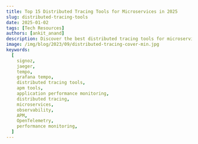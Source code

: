```yaml
---
title: Top 15 Distributed Tracing Tools for Microservices in 2025
slug: distributed-tracing-tools
date: 2025-01-02
tags: [Tech Resources]
authors: [ankit_anand]
description: Discover the best distributed tracing tools for microservices in 2024. Compare features, benefits, and use cases to optimize your application performance.
image: /img/blog/2023/09/distributed-tracing-cover-min.jpg
keywords:
  [
    signoz,
    jaeger,
    tempo,
    grafana tempo,
    distributed tracing tools,
    apm tools,
    application performance monitoring,
    distributed tracing,
    microservices,
    observability,
    APM,
    OpenTelemetry,
    performance monitoring,
  ]
---
```


<head>
  <script
    type="application/ld+json"
    dangerouslySetInnerHTML={{
      __html: JSON.stringify({
        '@context': '[https://schema.org](https://schema.org/)',
        '@type': 'TechArticle',
        headline: 'Top 15 Distributed Tracing Tools for Microservices in 2024',
        alternativeHeadline:
          'Discover the best distributed tracing tools for microservices monitoring and observability',
        author: {
          '@type': 'Person',
          name: 'Ankit Anand',
        },
        publisher: {
          '@type': 'Organization',
          name: 'SigNoz',
          logo: {
            '@type': 'ImageObject',
            url: 'https://signoz.io/img/SigNozLogo-orange.svg',
          },
        },
        datePublished: '2024-08-12T00:00:00Z',
        dateModified: '2024-08-12T00:00:00Z',
        mainEntityOfPage: {
          '@type': 'WebPage',
          '@id': 'https://signoz.io/blog/distributed-tracing-tools/',
        },
        description:
          'Discover the best distributed tracing tools for microservices in 2024. Compare features, benefits, and use cases to optimize your application performance.',
        keywords:
          'signoz, jaeger, tempo, grafana tempo, distributed tracing tools, apm tools, application performance monitoring, distributed tracing, microservices, observability, APM, OpenTelemetry, performance monitoring',
        articleSection: 'Technology',
        inLanguage: 'en',
        isPartOf: {
          '@type': 'Blog',
          name: 'SigNoz Blog',
          url: 'https://signoz.io/blog/',
        },
        about: [
          {
            '@type': 'Thing',
            name: 'Distributed Tracing',
            description:
              'A method of tracking and analyzing requests as they flow through distributed systems',
          },
          {
            '@type': 'Thing',
            name: 'Microservices',
            description:
              'An architectural style that structures an application as a collection of loosely coupled services',
          },
          {
            '@type': 'Thing',
            name: 'Application Performance Monitoring',
            description:
              'The practice of monitoring software applications to detect and diagnose performance issues',
          },
        ],
        mentions: [
          {
            '@type': 'SoftwareApplication',
            name: 'SigNoz',
            applicationCategory: 'Observability Platform',
          },
          {
            '@type': 'SoftwareApplication',
            name: 'Jaeger',
            applicationCategory: 'Distributed Tracing Tool',
          },
          {
            '@type': 'SoftwareApplication',
            name: 'Zipkin',
            applicationCategory: 'Distributed Tracing Tool',
          },
        ],
        mainEntity: {
          '@type': 'FAQPage',
          mainEntity: [
            {
              '@type': 'Question',
              name: 'What is distributed tracing and why is it important for microservices?',
              acceptedAnswer: {
                '@type': 'Answer',
                text: "Distributed tracing is a method of tracking and analyzing requests as they flow through distributed systems. It's crucial for microservices because it provides end-to-end visibility, helps in performance optimization, simplifies debugging in complex systems, reveals service dependencies, and aids in root cause analysis.",
              },
            },
            {
              '@type': 'Question',
              name: 'What are the key features to look for in distributed tracing tools?',
              acceptedAnswer: {
                '@type': 'Answer',
                text: 'Key features include end-to-end visibility, language and framework support, integration capabilities, scalability, data visualization, sampling techniques, and OpenTelemetry support.',
              },
            },
            {
              '@type': 'Question',
              name: 'How does distributed tracing differ from logging?',
              acceptedAnswer: {
                '@type': 'Answer',
                text: 'While logging captures discrete events within individual components, distributed tracing focuses on tracking requests across multiple services, providing a holistic view of system interactions and performance across a distributed system.',
              },
            },
            {
              '@type': 'Question',
              name: 'What impact does distributed tracing have on application performance?',
              acceptedAnswer: {
                '@type': 'Answer',
                text: 'When implemented correctly, the performance impact of distributed tracing is minimal. Modern tracing libraries are designed to be lightweight, and sampling techniques can further reduce overhead. The insights gained often lead to performance improvements that outweigh any minor overhead.',
              },
            },
            {
              '@type': 'Question',
              name: 'Can distributed tracing be implemented in serverless environments?',
              acceptedAnswer: {
                '@type': 'Answer',
                text: 'Yes, distributed tracing can be implemented in serverless environments. Many tracing tools offer specific integrations for serverless platforms like AWS Lambda or Google Cloud Functions. However, the ephemeral nature of serverless functions can present unique challenges, such as maintaining trace context across invocations.',
              },
            },
          ],
        },
        tutorial: {
          '@type': 'HowTo',
          name: 'How to Choose and Implement a Distributed Tracing Tool',
          step: [
            {
              '@type': 'HowToStep',
              name: 'Assess Your Needs',
              text: 'Evaluate your application architecture, scale, and specific monitoring requirements.',
            },
            {
              '@type': 'HowToStep',
              name: 'Compare Tools',
              text: 'Research and compare different distributed tracing tools based on features, pricing, and compatibility.',
            },
            {
              '@type': 'HowToStep',
              name: 'Consider OpenTelemetry Support',
              text: 'Prioritize tools that support OpenTelemetry for future-proofing your instrumentation.',
            },
            {
              '@type': 'HowToStep',
              name: 'Plan Implementation',
              text: 'Develop a strategy for instrumenting your services and managing trace data volume.',
            },
            {
              '@type': 'HowToStep',
              name: 'Implement Tracing',
              text: 'Install and configure the chosen tool, instrument your services, and set up data collection.',
            },
            {
              '@type': 'HowToStep',
              name: 'Analyze and Optimize',
              text: 'Use the collected trace data to identify performance bottlenecks and optimize your system.',
            },
            {
              '@type': 'HowToStep',
              name: 'Continuously Improve',
              text: 'Regularly review your tracing setup and make adjustments as your system evolves.',
            },
          ],
        },
      }),
    }}
  />
</head>

Modern digital organizations have rapidly adopted microservices-based architecture for their applications. [Distributed tracing](https://signoz.io/blog/distributed-tracing-in-microservices/) tools help monitor microservices-based applications. Choosing the right distributed tracing tool is critical. How do you know which is the right one for you? In this post, we will cover the top 15 distributed tracing tools in 2024 that can solve your monitoring and observability needs.

## Quick Guide: Choosing a Distributed Tracing Tool and Available Options

1. **Assess your needs:** Consider your application architecture, scale, and specific monitoring requirements.
2. **Evaluate key features:** Look for end-to-end visibility, language support, and integration capabilities.
3. **Consider open-source vs. commercial:** Weigh the benefits of community-driven tools against enterprise support.
4. **Check OpenTelemetry compatibility:** Prioritize tools that support this emerging standard.
5. **Test and compare:** Try out 2-3 tools that best match your criteria before making a final decision.

### Comparison of Top Distributed Tracing Tools

| Tool                   | Type                     | OpenTelemetry Support | Key Features                                                   | Best For                                    | Pricing                                            |
| ---------------------- | ------------------------ | --------------------- | -------------------------------------------------------------- | ------------------------------------------- | -------------------------------------------------- |
| SigNoz                 | Open-source / Cloud      | Full support          | Full-stack observability, custom dashboards, alerts            | Teams wanting open-source with cloud option | Free (open-source), Pay-as-you-go (cloud)          |
| Jaeger                 | Open-source              | Supports              | Service dependency analysis, adaptive sampling                 | Large-scale distributed systems             | Free                                               |
| Zipkin                 | Open-source              | Supports              | Lightweight, easy to set up, good for small to medium projects | Small to medium-sized projects              | Free                                               |
| Grafana Tempo          | Open-source / Cloud      | Full support          | Integration with Grafana ecosystem, cost-effective at scale    | Grafana users, cost-conscious enterprises   | Free (open-source), Usage-based (cloud)            |
| Dynatrace              | Commercial               | Supports              | AI-powered, full-stack observability                           | Large enterprises                           | Contact for pricing                                |
| New Relic              | Commercial               | Supports              | Comprehensive APM suite, real-time analytics                   | Mid to large-sized businesses               | Tiered pricing, free tier available                |
| Honeycomb              | Commercial               | Full support          | High-cardinality data analysis, BubbleUp feature               | Teams focused on debugging complex systems  | Tiered pricing                                     |
| ServiceNow (Lightstep) | Commercial               | Full support          | AI-powered analysis, correlation engine                        | Enterprise-level observability              | Contact for pricing                                |
| Datadog                | Commercial               | Supports              | Wide range of integrations, unified platform                   | DevOps teams in various industries          | Tiered pricing                                     |
| Elastic APM            | Open-source / Commercial | Supports              | Part of ELK stack, machine learning features                   | Users of Elasticsearch                      | Free (basic), Tiered pricing for advanced features |

Let’s dive deep in each option below.

## What is Distributed Tracing and Why It's Crucial for Microservices

Distributed tracing is a method of tracking and analyzing requests as they flow through distributed systems. It provides a comprehensive view of how different services interact and perform within a microservices architecture. This technique is vital for several reasons:

1. **End-to-end visibility**: Distributed tracing allows you to follow a request from its origin through all the services it touches, providing a complete picture of its journey.
2. **Performance optimization**: By identifying bottlenecks and slow components, you can pinpoint areas for improvement in your system.
3. **Debugging complexity**: Tracing helps you understand the root cause of issues in distributed systems, which can be challenging to debug otherwise.
4. **Service dependencies**: It reveals how different services depend on each other, aiding in architecture decisions and capacity planning.
5. **Debugging and Troubleshooting:** They show the sequence of events leading to a problem, making it easier to find out what went wrong.
6. **Root Cause Analysis**: Tracing tools provide a complete view of a request, helping to identify where and why a failure occurred.
7. **Complexity Management**: In systems with many parts (microservices), tracing helps understand how everything works together, showing how requests move through each microservice.

Without proper tracing, diagnosing problems in microservices can feel like searching for a needle in a haystack. Distributed tracing tools provide the lens you need to see through the complexity of your system.

<figure data-zoomable align="center">
  <img
    src="/img/blog/2021/09/jaeger_vs_zipkin_microservices_architecture.webp"
    alt="Microservices architecture"
  />
  <figcaption>
    <i>Microservice architecture of a fictional e-commerce application</i>
  </figcaption>
</figure>

Distributed tracing gives you insight into how a particular service is performing as part of the whole in a distributed software system. There are two essential concepts involved in distributed tracing: [**Spans**](https://signoz.io/blog/distributed-tracing-span/) and [**trace context**](https://signoz.io/blog/context-propagation-in-distributed-tracing/). You can **[Read our complete guide on Distributed Tracing](https://signoz.io/blog/distributed-tracing/)** for a detailed understanding of how it works.

## Why is Distributed Software So Popular?

There are three major reasons for the popularity of distributed software:

- Scalability
- Reliability, and
- Maintainability.

But it also comes with its own challenges. Distributed software becomes complex with scale, and no single team can fully comprehend how all services interact. Although engineering teams own single services, they become implicitly responsible for many services.

A single user request can travel through hundreds or thousands of microservices. So to quickly identify where things are going wrong, you need a central overview of how requests are performing across services.

Distributed tracing tools capture user requests as they travel through every service and measure things like latency.

A great distributed tracing tool can improve your team's response to performance issues, thereby improving the end-user experience.

## Key Features to Look for in Distributed Tracing Tools

When evaluating distributed tracing tools, consider these essential features:

- **End-to-end visibility**: The ability to trace requests across all services and components in your system.
- **Language and framework support**: Compatibility with the programming languages and frameworks you use.
- **Integration capabilities**: Seamless integration with your existing monitoring and observability stack.
- **Scalability**: The capacity to handle high volumes of trace data in production environments.
- **Data visualization**: Intuitive dashboards and service maps for easy analysis.
- **Sampling techniques**: Methods to manage data volume without losing critical information.
- **OpenTelemetry support**: Compatibility with the emerging open standard for instrumentation.

These features ensure that your chosen tool will provide comprehensive insights into your microservices architecture.

## Top 15 Distributed Tracing Tools

Now let's explore the top 15 distributed tracing tools in 2024.

### SigNoz (Open-Source)

<figure data-zoomable align="center">
  <img
    className="box-shadowed-image"
    src="/img/blog/common/signoz_flamegraphs.webp"
    alt="Distributed Tracing Tool - SigNoz"
  />
  <figcaption>
    <i>
      Spans of a trace visualized with the help of flamegraphs and gantt charts in SigNoz dashboard
    </i>
  </figcaption>
</figure>

[SigNoz](https://signoz.io/) is a full-stack distributed tracing tool that you can use for tracing your application. You can monitor logs, metrics, and traces and correlate signals for better insights into application performance. Logs, metrics, and traces are considered to be the [three pillars of observability](https://signoz.io/blog/three-pillars-of-observability/) in modern-day distributed systems.

SigNoz is a very good choice for distributed tracing based on OpenTelemetry. With SigNoz, you can do the following:

- Visualise Traces, Metrics, and Logs in a [single pane of glass](https://signoz.io/blog/single-pane-of-glass-monitoring/)
- Monitor application metrics like p99 latency, error rates for your services, external API calls, and individual endpoints.
- Find the root cause of the problem by going to the exact traces which are causing the problem and see detailed [flamegraphs](https://signoz.io/blog/flamegraphs/) of individual request traces.
- Run aggregates on trace data to get business-relevant metrics
- Filter and query logs, build dashboards and alerts based on attributes in logs
- Monitor infrastructure metrics such as CPU utilization or memory usage
- Record exceptions automatically in Python, Java, Ruby, and Javascript
- Easy to set alerts with DIY query builder

SigNoz is a great fit for engineering teams looking for an open-source distributed tracing tool. SigNoz also offers cloud and enterprise plans. This makes it a great choice for teams that want the flexibility of having their dev and staging environment on open-source and their prod services monitored by SigNoz cloud.

SigNoz uses OpenTelemetry for code instrumentation. OpenTelemetry provides vendor-agnostic instrumentation libraries and is quietly becoming the world standard for generating and managing telemetry data.

### Jaeger (Open-Source)

<figure data-zoomable align="center">
  <img
    className="box-shadowed-image"
    src="/img/blog/2024/02/jaeger.webp"
    alt="Distributed Tracing Tool - Jaeger"
  />
  <figcaption>
    <i>Jaeger UI</i>
  </figcaption>
</figure>

<a href="https://www.jaegertracing.io/" rel="noopener noreferrer nofollow" target="_blank"><b>Jaeger</b></a> is an open-source APM tool developed at Uber, later donated to Cloud Native Computing
Foundation(CNCF). Inspired by Google's Dapper, Jaeger is a distributed tracing system.

It is used for monitoring and troubleshooting microservices-based distributed systems. Some of its key features include:

- Distributed context propagation
- Distributed transaction monitoring
- Root cause analysis
- Service dependency analysis
- Performance / latency optimization

Jaeger supports two popular open-source NoSQL databases as trace storage backends: Cassandra and Elasticsearch. Jaeger's UI can be used to see individual traces. You can also filter the traces based on service, duration, and tags. However, Jaeger's UI is a bit limited for users looking to do more sophisticated data analysis.

### Zipkin (Open-Source)

<figure data-zoomable align="center">
  <img
    className="box-shadowed-image"
    src="/img/blog/2024/02/zipkin.webp"
    alt="Distributed Tracing Tool - Zipkin"
  />
  <figcaption>
    <i>Zipkin UI (Source: Zipkin's GitHub repo)</i>
  </figcaption>
</figure>

<a href="https://zipkin.io/" rel="noopener noreferrer nofollow" target="_blank"><b>Zipkin</b></a> is an open-source APM tool used for distributed tracing. Zipkin captures timing data need to
troubleshoot latency problems in service architectures.

Zipikin was initially developed at Twitter and drew inspiration from Google's Dapper. Unique identifiers called Trace ID are attached to each request which then identifies that request across services.

Zipkin's architecture includes:

- Reporters to send data to Zipkin
- Collectors which persist trace data to storage
- API to query data
- UI

Zipkin's in-built UI is limited, and you can use Grafana or Kibana from the ELK stack for better analytics and visualizations.

It also includes a dependency diagram that shows how many user requests went through each service. It can help you to identify error paths and calls to deprecated services.

### Grafana Tempo

<figure data-zoomable align="center">
  <img
    className="box-shadowed-image"
    src="/img/blog/2022/06/dt_tools_grafana_tempo.webp"
    alt="Distributed Tracing Tool - Grafana Tempo"
  />
  <figcaption>
    <i>Grafana Tempo dashboard</i>
  </figcaption>
</figure>

<a href="https://grafana.com/docs/tempo/latest/" rel="noopener noreferrer nofollow" target="_blank"><b>Grafana Tempo</b></a> is an open-source tracing backend which was started by Grafana Labs. It was announced at
Grafana ObservabilityCON in October 2020, and became generally available in June 2021.

Some of the key features of Grafana Tempo includes:

- compatible with popular open source tracing protocols like Zipkin and Jaeger
- Supported by Grafana as a separate data source for trace visualizations
- Available as self-hosted and cloud version
- Provides service graph

### Serverless360

<figure data-zoomable align="center">
  <img
    className="box-shadowed-image"
    src="/img/blog/2022/05/serverless360_bam_ui.webp"
    alt="Distributed Tracing Tool - Serverless360"
  />
  <figcaption>
    <i>Serverless360 UI showcasing message flow</i>
  </figcaption>
</figure>

<a href="https://www.serverless360.com/" rel="noopener" target="_blank"><b>Serverless360</b></a> is an enterprise tool ideal for distributed tracing in cloud-native and hybrid microservice
architectures.

For distributed tracing, it provides checkpoints that act as a milestone and indicate the business
process's completion. It provides message-level insights, including the metadata and properties of
the message flowing across the applications.

The platform provides a simplified end-to-end representation of underlying complex architecture, to
help the business users and support operators troubleshoot bottlenecks at ease.

Some of its key features include:

- End-to-end tracking of message flow
- Intuitive UI to see individual transactions with an advanced filter on Id, tags, property
  names, durations & more
- Provides simplified live performance tracking for microservices
- Ideal for scenarios like correlation, dynamic reprocessing, de-batching transactions, and
  more
- Facilitates team collaboration in resolving issues.

With Serverless360 BAM, track key properties and allow users to locate a transaction by querying for the property value. This also enables dynamic monitoring of transaction exceptions and any violations in the threshold limits set.

### Dynatrace

<figure data-zoomable align="center">
  <img
    className="box-shadowed-image"
    src="/img/blog/2024/02/dynatrace-distributed-tracing.webp"
    alt="Distributed Tracing Tool - Dynatrace"
  />
  <figcaption>
    <i>Distributed tracing by PurePath technology (Source: Dynatrace website)</i>
  </figcaption>
</figure>

<a href="https://www.dynatrace.com/" rel="noopener noreferrer nofollow" target="_blank"><b>Dynatrace</b></a> is an extensive SaaS enterprise tool targeting a broad spectrum of monitoring needs of
large-scale enterprises. For distributed tracing, it provides a technology called
[Purepath](https://www.dynatrace.com/platform/purepath/), which combines distributed tracing with
code-level insights. When a user initiates a transaction with the application, PurePath gives the
transaction a unique ID.

Some of the key features provided by the Dynatrace distributed tracing tool includes:

- Automatic injection and collection of data
- Code-level visibility across all application tiers for web and mobile apps together
- Always-on code profiling and diagnostics tools for application analysis

### New Relic

<figure data-zoomable align="center">
  <img
    className="box-shadowed-image"
    src="/img/blog/2024/02/new-relic-distributed-tracing.webp"
    alt="Distributed Tracing Tool - New Relic"
  />
  <figcaption>
    <i>New Relic distributed tracing dashboard (Source: New Relic website)</i>
  </figcaption>
</figure>

<a href="https://newrelic.com/" rel="noopener noreferrer nofollow" target="_blank"><b>New Relic</b></a> is one of the oldest companies in the application performance monitoring domain. It offers
multiple solutions to enterprises for performance monitoring. For distributed tracing, it offers New
Relic Edge, which can observe 100% of an application's traces.

Some of the key features of the New Relic distributed tracing tool includes:

- Distributed tracing and sampling options for a wide range of technology stack
- Support for open-source tracing tools and standards like OpenTelemetry
- Correlation of tracing data with other aspects of application infrastructure and user monitoring
- Fully managed cloud-native experience with on-demand scalability

### Honeycomb

<figure data-zoomable align="center">
  <img
    className="box-shadowed-image"
    src="/img/blog/2024/02/honeycomb-distributed-tracing.webp"
    alt="Distributed Tracing Tool - Honeycomb"
  />
  <figcaption>
    <i>Honeycomb distributed tracing dashboard (Source: Honeycomb website)</i>
  </figcaption>
</figure>

<a href="https://www.honeycomb.io/" rel="noopener noreferrer nofollow" target="_blank"><b>Honeycomb</b></a> is a full-stack cloud-based observability tool with support for events, logs, and traces.
Honeycomb provides an easy-to-use distributed tracing solution.

Some of the key features of the Honeycomb distributed tracing tool includes:

- Quickly diagnose bottlenecks and optimize performance with a waterfall view to understand how your system is processing service requests
- Full-text search over trace spans and toggle to collapse and expand sections of trace waterfalls
- Provides Honeycomb beelines to automatically define key pieces of trace data like serviceName, name, timestamp, duration, traceID, etc.

### ServiceNow Cloud Observability

<figure data-zoomable align="center">
  <img
    className="box-shadowed-image"
    src="/img/blog/2024/02/service-now-distributed-tracing.webp"
    alt="Distributed Tracing Tool - ServiceNow Observability (earlier lightstep)"
  />
  <figcaption>
    <i>ServiceNow Cloud Observability (Source: ServiceNow website)</i>
  </figcaption>
</figure>

<a
  href="https://www.servicenow.com/products/observability.html"
  rel="noopener noreferrer nofollow"
  target="_blank"
><b>ServiceNow Cloud observability</b></a> is a distributed tracing tool that provides complete visibility to distributed systems based on
microservices and multi-cloud environment. It uses open-source friendly data ingestion methods and
is built to support applications of any scale.

Some of the key features of the Lightstep distributed tracing tool includes:

- Move seamlessly from a high-level view of dependencies to specific services, operations, traces, or any other signals contributing to issues in production
- Provides full-context root cause analysis with exact logs, metrics, and traces to simplify and solve complex investigations
- Auto-instrumentation libraries powered by OpenTelemetry

### Instana

<figure data-zoomable align="center">
  <img
    className="box-shadowed-image"
    src="/img/blog/2024/02/instana-distributed-tracing.webp"
    alt="Distributed Tracing Tool - Instana"
  />
  <figcaption>
    <i>Instana distributed tracing dashboard (Source: Instana website)</i>
  </figcaption>
</figure>

<a href="https://www.instana.com/" rel="noopener noreferrer nofollow" target="_blank"><b>Instana</b></a> is a distributed tracing tool aimed at microservice applications. The Instana platform offers
website monitoring, cloud & infrastructure monitoring, observability platform apart from distributed
tracing of microservice applications.

Some of the key features of the Instana distributed tracing tool includes:

- A single, lightweight agent per host to continually discover and monitor all components of the technology stack
- Dependency Map to continuously model application services and infrastructure
- Enriched trace data with information about the underlying service, application, and system infrastructure
- Root cause analysis with a correlated sequence of events and issues identifying the exact source of the problem

### DataDog

<figure data-zoomable align="center">
  <img
    className="box-shadowed-image"
    src="/img/blog/2024/02/datadog-distributed-tracing.webp"
    alt="Distributed Tracing Tool - Datadog"
  />
  <figcaption>
    <i>DataDog distributed tracing dashboard (Source: DataDog website)</i>
  </figcaption>
</figure>

<a href="https://www.datadoghq.com/" rel="noopener noreferrer nofollow" target="_blank"><b>DataDog</b></a> is an enterprise APM tool that provides monitoring products ranging from infrastructure
monitoring, log management, network monitoring to security monitoring. Its application performance
monitoring tool has distributed tracing capabilities.

Some of the key features of DataDog APM, which provides distributed tracing capabilities, includes:

- Out of box performance dashboards for web services, queues, and databases to monitor requests, errors, and latency
- Correlation of distributed tracing to browser sessions, logs, profiles, network, processes, and infrastructure metrics
- Can ingest 50 traces per second per APM host
- Service maps to understand service dependencies

### Elastic APM

<figure data-zoomable align="center">
  <img
    className="box-shadowed-image"
    src="/img/blog/2024/02/elastic-apm-distributed-tracing.webp"
    alt="Distributed Tracing Tool - Elastic APM"
  />
  <figcaption>
    <i>Elastic APM distributed tracing dashboard (Source: Elastic website)</i>
  </figcaption>
</figure>

<a href="https://www.elastic.co/" rel="noopener noreferrer nofollow" target="_blank"><b>Elastic APM</b></a> is an Application Performance Monitoring system built on the Elastic Stack - ElasticSearch,
Logstash, and Kibana. It consists of four components:

- Elasticsearch - For data storage and indexing
- Kibana - For analyzing and visualizing the data
- APM agents - Collects the data to send to the APM server
- APM server - Receives data from APM agents and process it for storing in Elasticsearch

### Splunk

<figure data-zoomable align="center">
  <img
    className="box-shadowed-image"
    src="/img/blog/2024/02/splunk_distributed_tracing_dashboard-min.png.webp"
    alt="Distributed Tracing Tool - Splunk"
  />
  <figcaption>
    <i>Splunk distributed tracing dashboard (Source: Splunk website)</i>
  </figcaption>
</figure>

<a href="https://www.splunk.com/" rel="noopener noreferrer nofollow" target="_blank"><b>Splunk</b></a> provides a distributed tracing tool that can ingest all application data for a high-fidelity
analysis. It stores all trace data in Splunk Cloud's offering.

Some of the key features of the Splunk distributed tracing tool includes:

- No sample full fidelity trace data ingestion<br></br>
  With Splunk, you can capture all trace data to ensure your cloud-native application work the way it is supposed to.
- Full-stack observability<br></br>
  Splunk APM provides a seamless correlation between infrastructure metrics and application performance metrics.
- AI-Driven troubleshooting<br></br>
  Splunk APM provides uses an AI-driven approach to identify error-prone microservices.

### AWS X-Ray

AWS X-Ray is a distributed tracing service designed for AWS-based applications:

- Integration with various AWS services
- Sampling rules for managing trace volume
- Service map visualization for understanding dependencies
- Insights into application performance and user behavior

X-Ray is the go-to choice for organizations heavily invested in the AWS ecosystem.

### Google Cloud Trace

Google Cloud Trace is a managed distributed tracing service for applications running on Google Cloud Platform:

- Integration with Google Cloud's operations suite
- Automatic tracing for App Engine and Cloud Run
- Latency analysis and performance insights
- Seamless integration with other Google Cloud monitoring tools

Google Cloud Trace is best suited for teams building and running applications on Google Cloud Platform.

## How to choose the right distributed tracing tool?

Tracing user requests is now critical for maintaining an exemplary user experience. Yes, distributed tracing directly impacts end-user experience as it gives your teams the right insights in the right amount of time to act on issues affecting application performance.

In our view, distributed tracing tools should be developer first tools. As developers directly utilize these tools in critical situations, the codebase of the tools should be open-source. Open-source is the future of all software tools.

Transparency and collaboration are some key benefits of open-source software tools. Developers want to see the code first hand, and if there are issues they want to address, they prefer to reach out to an active developer community than a customer support team.

At the same time, most open-source tools don't provide the same user experience as provided by SaaS vendors. But it doesn't have to be that way. With that objective, we created SigNoz.

SigNoz is a full-stack open-source application performance monitoring and observability tool. It provides a unified UI for both metrics and traces. Log management is also in the product roadmap and will be launched seen.

## Setting Up SigNoz for Distributed Tracing

SigNoz provides a robust platform for distributed tracing that's easy to set up and use. Here's a brief overview of its capabilities:

- End-to-end distributed tracing with full context
- Service maps and dependency tracking
- Custom dashboard creation for tailored insights and alerting.

To get started with SigNoz, you have two options:

1. **SigNoz Cloud**: A managed solution for easy setup and maintenance.
2. **Self-hosted**: An open-source version for complete control and customization.

<GetStartedSigNoz />

## Best Practices for Implementing Distributed Tracing

To maximize the benefits of distributed tracing, follow these best practices:

1. **Standardize on OpenTelemetry**: Use OpenTelemetry for instrumentation to ensure compatibility and future-proofing.
2. **Implement effective sampling strategies**: Balance data volume and insight depth with intelligent sampling techniques.
3. **Correlate traces with logs and metrics**: Combine different telemetry types for a complete observability picture.
4. **Establish clear naming conventions**: Use consistent naming for spans and services to improve trace analysis.
5. **Instrument critical paths**: Focus on instrumenting the most important workflows in your application first.
6. **Use context propagation**: Ensure trace context is properly passed between services for accurate end-to-end tracing.
7. **Regularly review and optimize**: Continuously analyze your tracing data to identify areas for improvement in your system.

## Challenges in Distributed Tracing and How to Overcome Them

While distributed tracing offers significant benefits, it also comes with challenges:

1. **Managing data volume**:
   - Challenge: High-traffic systems can generate overwhelming amounts of trace data.
   - Solution: Implement intelligent sampling strategies and use tools with efficient data storage and querying capabilities.
2. **Ensuring data privacy and security**:
   - Challenge: Trace data may contain sensitive information.
   - Solution: Implement data masking, encryption, and access controls in your tracing pipeline.
3. **Consistent instrumentation across polyglot environments**:
   - Challenge: Different services may use different languages and frameworks.
   - Solution: Adopt OpenTelemetry to provide a consistent instrumentation approach across various technologies.
4. **Correlating traces across complex architectures**:
   - Challenge: Microservices can have intricate dependencies and communication patterns.
   - Solution: Use tools with advanced correlation features and service maps to visualize and understand complex interactions.
5. **Minimizing performance overhead**:
   - Challenge: Tracing can introduce latency to your applications.
   - Solution: Choose lightweight instrumentation libraries and use sampling to reduce the impact on performance.

By addressing these challenges proactively, you can implement a robust distributed tracing strategy that provides valuable insights without compromising your system's performance or security.

## Key Takeaways

- Distributed tracing is essential for understanding and optimizing microservices architectures.
- OpenTelemetry is becoming the standard for instrumentation, offering consistency across different tools and environments.
- A mix of open-source and commercial tools are available to suit different needs and budgets.
- Effective implementation requires careful planning, best practices, and ongoing optimization.
- Challenges such as data volume and privacy can be overcome with proper strategies and tool selection.

## FAQs

### What is the difference between distributed tracing and logging?

Distributed tracing focuses on tracking requests across multiple services, providing a holistic view of system interactions. Logging, on the other hand, captures discrete events within individual components. While both are valuable, tracing offers a more comprehensive picture of request flow and performance across a distributed system.

### How does distributed tracing impact application performance?

When implemented correctly, the performance impact of distributed tracing is minimal. Modern tracing libraries are designed to be lightweight, and sampling techniques can further reduce overhead. The insights gained from tracing often lead to performance improvements that far outweigh any minor overhead introduced.

### Can distributed tracing work in serverless environments?

Yes, distributed tracing can be implemented in serverless environments. Many tracing tools offer specific integrations for serverless platforms like AWS Lambda or Google Cloud Functions. However, the ephemeral nature of serverless functions can present unique challenges, such as maintaining trace context across invocations.

### What are the key considerations when choosing a distributed tracing tool?

When selecting a distributed tracing tool, consider:

1. Compatibility with your technology stack
2. Ease of implementation and maintenance
3. Scalability to handle your data volume
4. Integration with your existing monitoring tools
5. Cost and licensing model
6. Data retention and storage options
7. Analysis and visualization capabilities
8. Support for OpenTelemetry standards

Evaluate these factors against your specific needs and constraints to choose the most suitable tool for your organization.

### What is distributed tracing and why is it important for microservices?

Distributed tracing is a method of tracking and analyzing requests as they flow through distributed systems. It's crucial for microservices because it provides end-to-end visibility, helps in performance optimization, simplifies debugging in complex systems, reveals service dependencies, and aids in root cause analysis.

### What are the key features to look for in distributed tracing tools?

Key features include end-to-end visibility, language and framework support, integration capabilities, scalability, data visualization, sampling techniques, and OpenTelemetry support.

### How does distributed tracing differ from logging?

While logging captures discrete events within individual components, distributed tracing focuses on tracking requests across multiple services, providing a holistic view of system interactions and performance across a distributed system.

### What impact does distributed tracing have on application performance?

When implemented correctly, the performance impact of distributed tracing is minimal. Modern tracing libraries are designed to be lightweight, and sampling techniques can further reduce overhead. The insights gained often lead to performance improvements that outweigh any minor overhead.

### Can distributed tracing be implemented in serverless environments?

Yes, distributed tracing can be implemented in serverless environments. Many tracing tools offer specific integrations for serverless platforms like AWS Lambda or Google Cloud Functions. However, the ephemeral nature of serverless functions can present unique challenges, such as maintaining trace context across invocations.

### What are the main challenges in implementing distributed tracing?

The main challenges include managing data volume, ensuring data privacy and security, achieving consistent instrumentation across polyglot environments, correlating traces across complex architectures, and minimizing performance overhead.

### How do you choose the right distributed tracing tool?

When selecting a distributed tracing tool, consider factors such as compatibility with your technology stack, ease of implementation and maintenance, scalability, integration with existing monitoring tools, cost and licensing model, data retention and storage options, analysis and visualization capabilities, and support for OpenTelemetry standards.

---

**Related Content**

[**Top 11 observability tools**](https://signoz.io/blog/observability-tools/)

[**New Relic Alternatives**](https://signoz.io/blog/new-relic-alternatives/)
